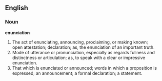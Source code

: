 ==English==

===Noun===

'''enunciation'''

#The act of enunciating, announcing, proclaiming, or making known; open attestation; declaration; as, the enunciation of an important truth.
#Mode of utterance or pronunciation, especially as regards fullness and distinctness or articulation; as, to speak with a clear or impressive enunciation.
#That which is enunciated or announced; words in which a proposition is expressed; an announcement; a formal declaration; a statement.